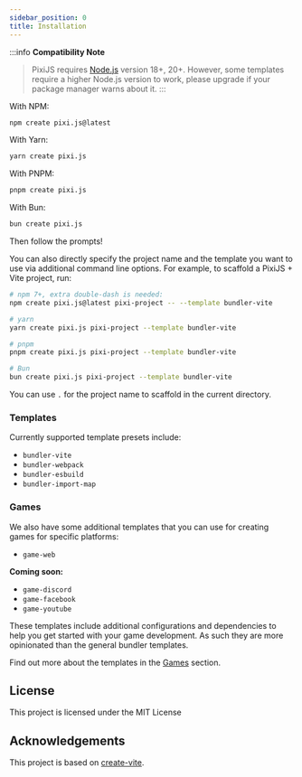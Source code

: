 ```yaml
---
sidebar_position: 0
title: Installation
---
```


:::info **Compatibility Note**
> PixiJS requires [Node.js](https://nodejs.org/en/) version 18+, 20+. However, some templates require a higher Node.js version to work, please upgrade if your package manager warns about it.
:::

With NPM:

```bash
npm create pixi.js@latest
```

With Yarn:

```bash
yarn create pixi.js
```

With PNPM:

```bash
pnpm create pixi.js
```

With Bun:

```bash
bun create pixi.js
```

Then follow the prompts!

You can also directly specify the project name and the template you want to use via additional command line options. For example, to scaffold a PixiJS + Vite project, run:

```bash
# npm 7+, extra double-dash is needed:
npm create pixi.js@latest pixi-project -- --template bundler-vite

# yarn
yarn create pixi.js pixi-project --template bundler-vite

# pnpm
pnpm create pixi.js pixi-project --template bundler-vite

# Bun
bun create pixi.js pixi-project --template bundler-vite
```

You can use `.` for the project name to scaffold in the current directory.

### Templates

Currently supported template presets include:

- `bundler-vite`
- `bundler-webpack`
- `bundler-esbuild`
- `bundler-import-map`

### Games

We also have some additional templates that you can use for creating games for specific platforms:
- `game-web`

**Coming soon:**
- `game-discord`
- `game-facebook`
- `game-youtube`

These templates include additional configurations and dependencies to help you get started with your game development. As such they are more opinionated than the general bundler templates.

Find out more about the templates in the [Games](/docs/guide/games/intro) section.

## License

This project is licensed under the MIT License

## Acknowledgements

This project is based on [create-vite](https://github.com/vitejs/vite/tree/main/packages/create-vite).

